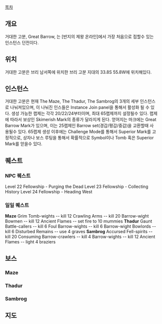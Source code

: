 [[목차]]
== 개요 ==
거대한 고분, Great Barrow, 는 [반지의 제왕 온라인]에서 가장 처음으로 접할수 있는 인스턴스 던전이다.
== 위치 ==
거대한 고분은 브리 남서쪽에 위치한 브리 고분 지대의 33.8S 55.8W에 위치해있다.
== 인스턴스 ==
거대한 고분은 현재 The Maze, The Thadur, The Sambrog의 3개의 세부 인스턴스로 나눠져있으며, 이 나눠진 인스들은 Instance Join panel을 통해서 활성화 될 수 있다. 생성 가능한 랩제는 각각 20/22/24부터이며, 최대 65랩제까지 설정될수 있다.
랩제에 따라서 보상인 Skimerish Mark의 종류가 달라지게 된다.
얻어지는 마크에는 Great Barrow Mark가 있으며, 이는 25랩제인 Barrow set(경갑/평갑/중갑)을 교환할때 사용될수 있다. 65랩제 생성 이후에는 Challenge Mode를 통해서 Superior Mark를 고정적으로, 상자나 보스 루팅을 통해서 확률적으로 Symbol이나 Tomb 혹은 Superior Mark를 얻을수 있다.
== 퀘스트 ==
=== NPC 퀘스트 ===
Level 22 Fellowship - Purging the Dead 
Level 23 Fellowship - Collecting History 
Level 24 Fellowship - Heading West 
=== 일일 퀘스트 ===
'''Maze'''
Grim Tomb-wights -- kill 12 
Crawling Arms -- kill 20
Barrow-wight Bowmen -- kill 12 
Ancient Flames -- set fire to 10 mummies
'''Thadur'''
Gaunt Battle-callers -- kill 6
Foul Barrow-wights -- kill 6
Barrow-wight Bowlords -- kill 6
Disturbed Remains -- use 4 graves
'''Sambrog'''
Accursed Fell-spirits -- kill 20
Consuming Barrow-crawlers -- kill 4
Barrow-wights -- kill 12
Ancient Flames -- light 4 braziers 
== 보스 ==
=== Maze ===
=== Thadur ===
=== Sambrog ===
== 지도 ==
